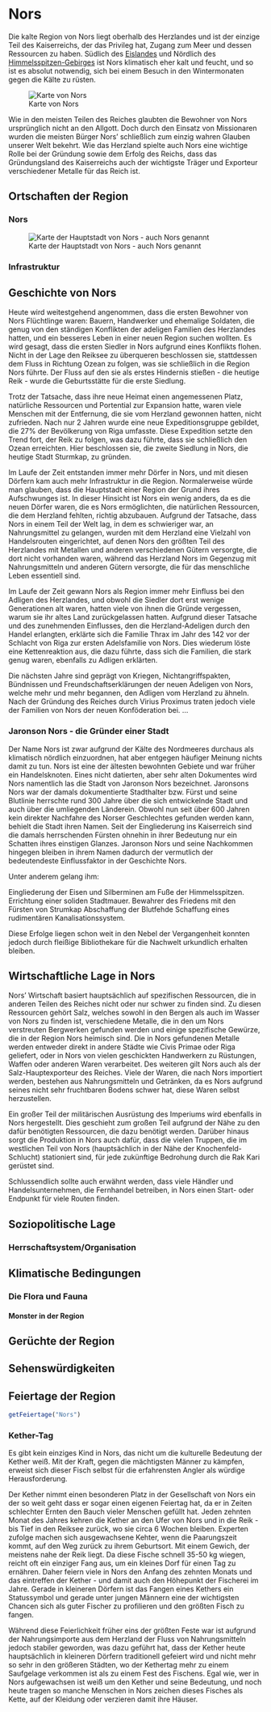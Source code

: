 # Nors

Die kalte Region von Nors liegt oberhalb des Herzlandes und ist der einzige Teil des Kaiserreichs, der das Privileg hat, Zugang zum Meer und dessen Ressourcen zu haben. 
Südlich des <font color="green">[Eislandes]()</font> und Nördlich des <font color="green">[Himmelsspitzen-Gebirges]()</font> ist Nors klimatisch eher kalt und feucht, und so ist es absolut notwendig, sich bei einem Besuch in den Wintermonaten gegen die Kälte zu rüsten.

![Karte von Nors](Pictures/Maps/Nors.jpg)

Wie in den meisten Teilen des Reiches glaubten die Bewohner von Nors ursprünglich nicht an den Allgott. Doch durch den Einsatz von Missionaren wurden die meisten Bürger Nors' schließlich zum einzig wahren Glauben unserer Welt bekehrt. Wie das Herzland spielte auch Nors eine wichtige Rolle bei der Gründung sowie dem Erfolg des Reichs, dass das Gründungsland des Kaiserreichs auch der wichtigste Träger und Exporteur verschiedener Metalle für das Reich ist.

## Ortschaften der Region 

### Nors 

![Karte der Hauptstadt von Nors - auch Nors genannt](Pictures/Maps/Staedte/Nors.png)

### Infrastruktur


## Geschichte von Nors

Heute wird weitestgehend angenommen, dass die ersten Bewohner von Nors Flüchtlinge waren: Bauern, Handwerker und ehemalige Soldaten, die genug von den ständigen Konflikten der adeligen Familien des Herzlandes hatten, und ein besseres Leben in einer neuen Region suchen wollten. Es wird gesagt, dass die ersten Siedler in Nors aufgrund eines Konflikts flohen. Nicht in der Lage den Reiksee zu überqueren beschlossen sie, stattdessen dem Fluss in Richtung Ozean zu folgen, was sie schließlich in die Region Nors führte. Der Fluss auf den sie als erstes Hindernis stießen - die heutige Reik - wurde die Geburtsstätte für die erste Siedlung.

Trotz der Tatsache, dass ihre neue Heimat einen angemessenen Platz, natürliche Ressourcen und Portential zur Expansion hatte, waren viele Menschen mit der Entfernung, die sie vom Herzland gewonnen hatten, nicht zufrieden. Nach nur 2 Jahren wurde eine neue Expeditionsgruppe gebildet, die 27% der Bevölkerung von Riga umfasste. Diese Expedition setzte den Trend fort, der Reik zu folgen, was dazu führte, dass sie schließlich den Ozean erreichten. Hier beschlossen sie, die zweite Siedlung in Nors, die heutige Stadt Sturmkap, zu gründen.

Im Laufe der Zeit entstanden immer mehr Dörfer in Nors, und mit diesen Dörfern kam auch mehr Infrastruktur in die Region. Normalerweise würde man glauben, dass die Hauptstadt einer Region der Grund ihres Aufschwunges ist. In dieser Hinsicht ist Nors ein wenig anders, da es die neuen Dörfer waren, die es Nors ermöglichten, die natürlichen Ressourcen, die dem Herzland fehlten, richtig abzubauen. Aufgrund der Tatsache, dass Nors in einem Teil der Welt lag, in dem es schwieriger war, an Nahrungsmittel zu gelangen, wurden mit dem Herzland eine Vielzahl von Handelsrouten eingerichtet, auf denen Nors den größten Teil des Herzlandes mit Metallen und anderen verschiedenen Gütern versorgte, die dort nicht vorhanden waren, während das Herzland Nors im Gegenzug mit Nahrungsmitteln und anderen Gütern versorgte, die für das menschliche Leben essentiell sind.

Im Laufe der Zeit gewann Nors als Region immer mehr Einfluss bei den Adligen des Herzlandes, und obwohl die Siedler dort erst wenige Generationen alt waren, hatten viele von ihnen die Gründe vergessen, warum sie ihr altes Land zurückgelassen hatten. Aufgrund dieser Tatsache und des zunehmenden Einflusses, den die Herzland-Adeligen durch den Handel erlangten, erklärte sich die Familie Thrax im Jahr des 142 vor der Schlacht von Riga zur ersten Adelsfamilie von Nors. Dies wiederum löste eine Kettenreaktion aus, die dazu führte, dass sich die Familien, die stark genug waren, ebenfalls zu Adligen erklärten.

Die nächsten Jahre sind geprägt von Kriegen, Nichtangriffspakten, Bündnissen und Freundschaftserklärungen der neuen Adeligen von Nors, welche mehr und mehr begannen, den Adligen vom Herzland zu ähneln. Nach der Gründung des Reiches durch Virius Proximus traten jedoch viele der Familien von Nors der neuen Konföderation bei.
...

### Jaronson Nors - die Gründer einer Stadt

Der Name Nors ist zwar aufgrund der Kälte des Nordmeeres durchaus als klimatisch nördlich einzuordnen, hat aber entgegen häufiger Meinung nichts damit zu tun.
Nors ist eine der ältesten bewohnten Gebiete und war früher ein Handelsknoten. Eines nicht datierten, aber sehr alten Dokumentes wird Nors namentlich las die Stadt von Jaronson Nors bezeichnet. Jaronsons Nors war der damals dokumentierte Stadthalter bzw. Fürst und seine Blutlinie herrschte rund 300 Jahre über die sich entwickelnde Stadt und auch über die umliegenden Länderein.
Obwohl nun seit über 600 Jahren kein direkter Nachfahre des Norser Geschlechtes gefunden werden kann, behielt die Stadt ihren Namen.
Seit der Eingliederung ins Kaiserreich sind die damals herrschenden Fürsten ohnehin in ihrer Bedeutung nur ein Schatten ihres einstigen Glanzes. Jaronson Nors und seine Nachkommen hingegen bleiben in ihrem Namen dadurch der vermutlich der bedeutendeste Einflussfaktor in der Geschichte Nors.

Unter anderem gelang ihm:

Eingliederung der Eisen und Silberminen am Fuße der Himmelsspitzen.
Errichtung einer soliden Stadtmauer.
Bewahrer des Friedens mit den Fürsten von Strumkap
Abschaffung der Blutfehde
Schaffung eines rudimentären Kanalisationssystem.

Diese Erfolge liegen schon weit in den Nebel der Vergangenheit konnten jedoch durch fleißige Bibliothekare für die Nachwelt urkundlich erhalten bleiben.

## Wirtschaftliche Lage in Nors

Nors' Wirtschaft basiert hauptsächlich auf spezifischen Ressourcen, die in anderen Teilen des Reiches nicht oder nur schwer zu finden sind. Zu diesen Ressourcen gehört Salz, welches sowohl in den Bergen als auch im Wasser von Nors zu finden ist, verschiedene Metalle, die in den um Nors verstreuten Bergwerken gefunden werden und einige spezifische Gewürze, die in der Region Nors heimisch sind. Die in Nors gefundenen Metalle werden entweder direkt in andere Städte wie Civis Primae oder Riga geliefert, oder in Nors von vielen geschickten Handwerkern zu Rüstungen, Waffen oder anderen Waren verarbeitet. 
Des weiteren gilt Nors auch als der Salz-Hauptexporteur des Reiches. 
Viele der Waren, die nach Nors importiert werden, bestehen aus Nahrungsmitteln und Getränken, da es Nors aufgrund seines nicht sehr fruchtbaren Bodens schwer hat, diese Waren selbst herzustellen.

Ein großer Teil der militärischen Ausrüstung des Imperiums wird ebenfalls in Nors hergestellt. Dies geschieht zum großen Teil aufgrund der Nähe zu den dafür benötigten Ressourcen, die dazu benötigt werden. Darüber hinaus sorgt die Produktion in Nors auch dafür, dass die vielen Truppen, die im westlichen Teil von Nors (hauptsächlich in der Nähe der Knochenfeld-Schlucht) stationiert sind, für jede zukünftige Bedrohung durch die Rak Kari gerüstet sind.  

Schlussendlich sollte auch erwähnt werden, dass viele Händler und Handelsunternehmen, die Fernhandel betreiben, in Nors einen Start- oder Endpunkt für viele Routen finden.

## Soziopolitische Lage 

### Herrschaftsystem/Organisation



## Klimatische Bedingungen

### Die Flora und Fauna

#### Monster in der Region

## Gerüchte der Region

## Sehenswürdigkeiten

## Feiertage der Region

```r
getFeiertage("Nors")
```

### Kether-Tag

Es gibt kein einziges Kind in Nors, das nicht um die kulturelle Bedeutung der Kether weiß. Mit der Kraft, gegen die mächtigsten Männer zu kämpfen, erweist sich dieser Fisch selbst für die erfahrensten Angler als würdige Herausforderung. 

Der Kether nimmt einen besonderen Platz in der Gesellschaft von Nors ein der so weit geht dass er sogar einen eigenen Feiertag hat, da er in Zeiten schlechter Ernten den Bauch vieler Menschen gefüllt hat. 
Jeden zehnten Monat des Jahres kehren die Kether an den Ufer von Nors und in die Reik - bis Tief in den Reiksee zurück, wo sie circa 6 Wochen bleiben. Experten zufolge machen sich ausgewachsene Kehter, wenn die Paarungszeit kommt, auf den Weg zurück zu ihrem Geburtsort. Mit einem Gewich, der meistens nahe der Reik liegt.
Da diese Fische schnell 35-50 kg wiegen, reicht oft ein einziger Fang aus, um ein kleines Dorf für einen Tag zu ernähren. Daher feiern viele in Nors den Anfang des zehnten Monats und das eintreffen der Kether - und damit auch den Höhepunkt der Fischerei im Jahre. Gerade in kleineren Dörfern ist das Fangen eines Kethers ein Statussymbol und gerade unter jungen Männern eine der wichtigsten Chancen sich als guter Fischer zu profilieren und den größten Fisch zu fangen.

Während diese Feierlichkeit früher eins der größten Feste war ist aufgrund der Nahrungsimporte aus dem Herzland der Fluss von Nahrungsmitteln jedoch stabiler geworden, was dazu geführt hat, dass der Kether heute hauptsächlich in kleineren Dörfern traditionell gefeiert wird und nicht mehr so sehr in den größeren Städten, wo der Kethertag mehr zu einem Saufgelage verkommen ist als zu einem Fest des Fischens. Egal wie, wer in Nors aufgewachsen ist weiß um den Kether und seine Bedeutung, und noch heute tragen so manche Menschen in Nors zeichen dieses Fisches als Kette, auf der Kleidung oder verzieren damit ihre Häuser.
